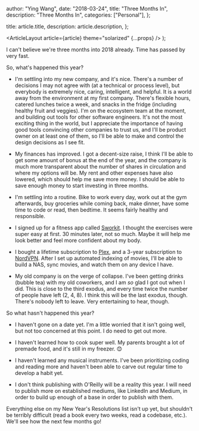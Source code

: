 
  author: "Ying Wang",
  date: "2018-03-24",
  title: "Three Months In",
  description: "Three Months In",
  categories: ["Personal"],
};

  title: article.title,
  description: article.description,
};

  <ArticleLayout article={article} theme="solarized" {...props} />
);

I can't believe we're three months into 2018 already. Time has passed by very
fast.

So, what's happened this year?

- I'm settling into my new company, and it's nice. There's a number of decisions
  I may not agree with (at a technical or process level), but everybody is
  extremely nice, caring, intelligent, and helpful. It is a world away from the
  environment at my first company. There's flexible hours, catered lunches twice
  a week, and snacks in the fridge (including healthy fruit and veggies). I'm on
  the ecosystem team at the moment, and building out tools for other software
  engineers. It's not the most exciting thing in the world, but I appreciate the
  importance of having good tools convincing other companies to trust us, and
  I'll be product owner on at least one of them, so I'll be able to make and
  control the design decisions as I see fit.

- My finances has improved. I got a decent-size raise, I think I'll be able to
  get some amount of bonus at the end of the year, and the company is much more
  transparent about the number of shares in circulation and where my options
  will be. My rent and other expenses have also lowered, which should help me
  save more money. I should be able to save enough money to start investing in
  three months.

- I'm settling into a routine. Bike to work every day, work out at the gym
  afterwards, buy groceries while coming back, make dinner, have some time to
  code or read, then bedtime. It seems fairly healthy and responsible.

- I signed up for a fitness app called [Sworkit](https://sworkit.com/). I
  thought the exercises were super easy at first. 30 minutes later, not so much.
  Maybe it will help me look better and feel more confident about my body.

- I bought a lifetime subscription to [Plex](https://www.plex.tv/), and a 3-year
  subscription to [NordVPN](https://nordvpn.com/). After I set up automated
  indexing of movies, I'll be able to build a NAS, sync movies, and watch them
  on any device I have.

- My old company is on the verge of collapse. I've been getting drinks (bubble
  tea) with my old coworkers, and I am _so_ glad I got out when I did. This is
  close to the third exodus, and every time twice the number of people have left
  (2, 4, 8). I think this will be the last exodus, though. There's nobody left
  to leave. Very entertaining to hear, though.

So what hasn't happened this year?

- I haven't gone on a date yet. I'm a little worried that it isn't going well,
  but not too concerned at this point. I do need to get out more.

- I haven't learned how to cook super well. My parents brought a lot of premade
  food, and it's still in my freezer. :blush:

- I haven't learned any musical instruments. I've been prioritizing coding and
  reading more and haven't been able to carve out regular time to develop a
  habit yet.

- I don't think publishing with O'Reilly will be a reality this year. I will
  need to publish more on established mediums, like LinkedIn and Medium, in
  order to build up enough of a base in order to publish with them.

Everything else on my New Year's Resolutions list isn't up yet, but shouldn't be
terribly difficult (read a book every two weeks, read a codebase, etc.). We'll
see how the next few months go!
